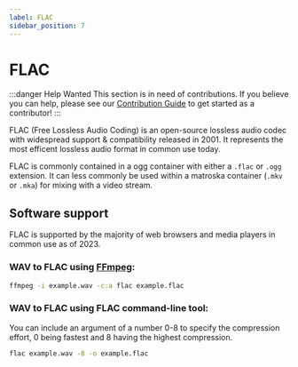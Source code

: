 ```yaml
---
label: FLAC
sidebar_position: 7
---
```


# FLAC

:::danger Help Wanted
This section is in need of contributions. If you believe you can help, please see our [Contribution Guide](../contribution-guide.mdx) to get started as a contributor!
:::

FLAC (Free Lossless Audio Coding) is an open-source lossless audio codec with widespread support & compatibility released in 2001. It represents the most efficent lossless audio format in common use today.

FLAC is commonly contained in a ogg container with either a `.flac` or `.ogg` extension. It can less commonly be used within a matroska container (`.mkv` or `.mka`) for mixing with a video stream.

## Software support
FLAC is supported by the majority of web browsers and media players in common use as of 2023.

### WAV to FLAC using [FFmpeg](../utilities/ffmpeg.mdx):

```bash
ffmpeg -i example.wav -c:a flac example.flac
```

### WAV to FLAC using FLAC command-line tool:
You can include an argument of a number 0-8 to specify the compression effort, 0 being fastest and 8 having the highest compression.
```bash
flac example.wav -8 -o example.flac
```